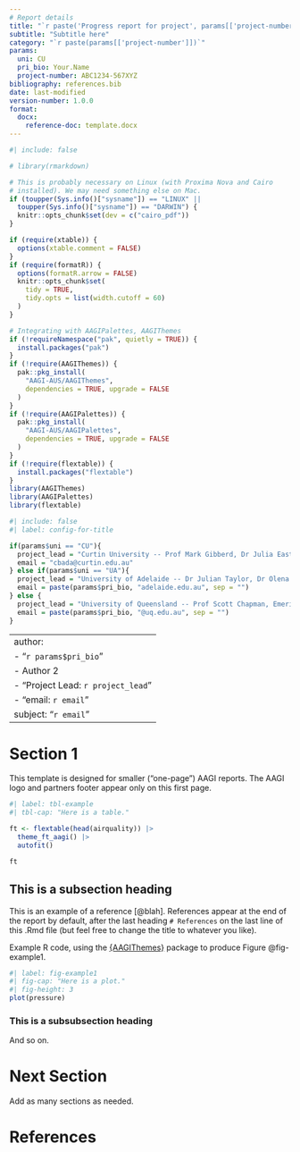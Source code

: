 ```yaml
---
# Report details
title: "`r paste('Progress report for project', params[['project-number']])`"
subtitle: "Subtitle here"
category: "`r paste(params[['project-number']])`"
params:
  uni: CU
  pri_bio: Your.Name
  project-number: ABC1234-567XYZ
bibliography: references.bib
date: last-modified
version-number: 1.0.0
format: 
  docx:
    reference-doc: template.docx
---
```


```r
#| include: false

# library(rmarkdown)

# This is probably necessary on Linux (with Proxima Nova and Cairo
# installed). We may need something else on Mac.
if (toupper(Sys.info()["sysname"]) == "LINUX" ||
  toupper(Sys.info()["sysname"]) == "DARWIN") {
  knitr::opts_chunk$set(dev = c("cairo_pdf"))
}

if (require(xtable)) {
  options(xtable.comment = FALSE)
}
if (require(formatR)) {
  options(formatR.arrow = FALSE)
  knitr::opts_chunk$set(
    tidy = TRUE,
    tidy.opts = list(width.cutoff = 60)
  )
}

# Integrating with AAGIPalettes, AAGIThemes
if (!requireNamespace("pak", quietly = TRUE)) {
  install.packages("pak")
}
if (!require(AAGIThemes)) {
  pak::pkg_install(
    "AAGI-AUS/AAGIThemes",
    dependencies = TRUE, upgrade = FALSE
  )
}
if (!require(AAGIPalettes)) {
  pak::pkg_install(
    "AAGI-AUS/AAGIPalettes",
    dependencies = TRUE, upgrade = FALSE
  )
}
if (!require(flextable)) {
  install.packages("flextable")
}
library(AAGIThemes)
library(AAGIPalettes)
library(flextable)
```

```r
#| include: false
#| label: config-for-title

if(params$uni == "CU"){
  project_lead = "Curtin University -- Prof Mark Gibberd, Dr Julia Easton, Prof Adam Sparks"
  email = "cbada@curtin.edu.au"
} else if(params$uni == "UA"){
  project_lead = "University of Adelaide -- Dr Julian Taylor, Dr Olena Kravchuck"
  email = paste(params$pri_bio, "adelaide.edu.au", sep = "")
} else {
  project_lead = "University of Queensland -- Prof Scott Chapman, Emeritus Prof Kaye Basford"
  email = paste(params$pri_bio, "@uq.edu.au", sep = "")
}
```

---
author:
  - "`r params$pri_bio`"
  - Author 2
  - "Project Lead: `r project_lead`"
  - "email: `r email`"
subject: "`r email`"
---

# Section 1

This template is designed for smaller ("one-page") AAGI reports. The AAGI logo and partners footer appear only on this first page.

```r
#| label: tbl-example
#| tbl-cap: "Here is a table."

ft <- flextable(head(airquality)) |>
  theme_ft_aagi() |>
  autofit()

ft

```

## This is a subsection heading

This is an example of a reference [@blah]. References appear at the end of the report by default, after the last heading `# References` on the last line of this .Rmd file (but feel free to change the title to whatever you like).

Example R code, using the [{AAGIThemes}](https://aagi-aus.github.io/AAGIThemes/) package to produce Figure @fig-example1.

```r
#| label: fig-example1
#| fig-cap: "Here is a plot."
#| fig-height: 3
plot(pressure)
```

### This is a subsubsection heading

And so on.

# Next Section

Add as many sections as needed.

# References
